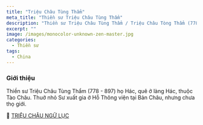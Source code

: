 ```yaml
---
title: "Triệu Châu Tùng Thẩm"
meta_title: "Thiền sư Triệu Châu Tùng Thẩm"
description: "Thiền sư Triệu Châu Tùng Thẩm / Triệu Châu Tòng Thẩm (778 - 897)"
excerpt: ""
image: /images/monocolor-unknown-zen-master.jpg
categories:
  - Thiền sư
tags:
  - China
---
```


### Giới thiệu

Thiền sư Triệu Châu Tùng Thẩm (778 - 897) họ Hác, quê ở làng Hác, thuộc Tào Châu.
Thuở nhỏ Sư xuất gia ở Hỗ Thông viện tại Bản Châu, nhưng chưa thọ giới.

📖 <a href="https://thuvienhoasen.org/a18386/trieu-chau-ngu-luc" target="_blank">TRIỆU CHÂU NGỮ LỤC</a>
